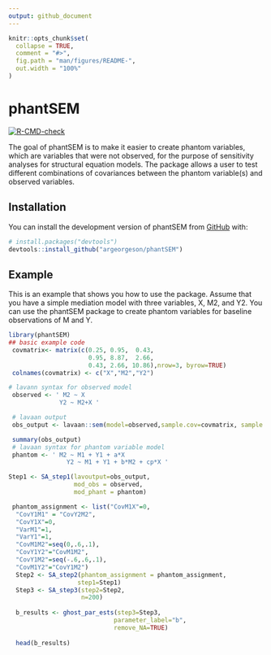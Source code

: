 ```yaml
---
output: github_document
---
```


<!-- README.md is generated from README.Rmd. Please edit that file -->

```r
knitr::opts_chunk$set(
  collapse = TRUE,
  comment = "#>",
  fig.path = "man/figures/README-",
  out.width = "100%"
)
```

# phantSEM

<!-- badges: start -->
[![R-CMD-check](https://github.com/argeorgeson/phantSEM/actions/workflows/R-CMD-check.yaml/badge.svg)](https://github.com/argeorgeson/phantSEM/actions/workflows/R-CMD-check.yaml)
<!-- badges: end -->

The goal of phantSEM is to make it easier to create phantom variables, which are variables that were not observed, for the purpose of sensitivity analyses for structural equation models. The package allows a user to test different combinations of covariances between the phantom variable(s) and observed variables. 


## Installation

You can install the development version of phantSEM from [GitHub](https://github.com/argeorgeson/phantSEM) with:

``` r
# install.packages("devtools")
devtools::install_github("argeorgeson/phantSEM")
```

## Example

This is an example that shows you how to use the package.  Assume that you have a simple mediation model with three variables, X, M2, and Y2. You can use the phantSEM package to create phantom variables for baseline observations of M and Y. 

```r
library(phantSEM)
## basic example code
 covmatrix<- matrix(c(0.25, 0.95,  0.43,
                      0.95, 8.87,  2.66,
                      0.43, 2.66, 10.86),nrow=3, byrow=TRUE)
 colnames(covmatrix) <- c("X","M2","Y2")

# lavann syntax for observed model
 observed <- ' M2 ~ X
              Y2 ~ M2+X '

 # lavaan output
 obs_output <- lavaan::sem(model=observed,sample.cov=covmatrix, sample.nobs = 200)

 summary(obs_output)
 # lavaan syntax for phantom variable model
 phantom <- ' M2 ~ M1 + Y1 + a*X
                Y2 ~ M1 + Y1 + b*M2 + cp*X '

Step1 <- SA_step1(lavoutput=obs_output,
                  mod_obs = observed,
                  mod_phant = phantom)

 phantom_assignment <- list("CovM1X"=0,
  "CovY1M1" = "CovY2M2",
  "CovY1X"=0,
  "VarM1"=1,
  "VarY1"=1,
  "CovM1M2"=seq(0,.6,.1),
  "CovY1Y2"="CovM1M2",
  "CovY1M2"=seq(-.6,.6,.1),
  "CovM1Y2"="CovY1M2")
  Step2 <- SA_step2(phantom_assignment = phantom_assignment,
                   step1=Step1)
  Step3 <- SA_step3(step2=Step2,
                    n=200)
  
  b_results <- ghost_par_ests(step3=Step3,
                             parameter_label="b",
                             remove_NA=TRUE)
  
  head(b_results)

```


